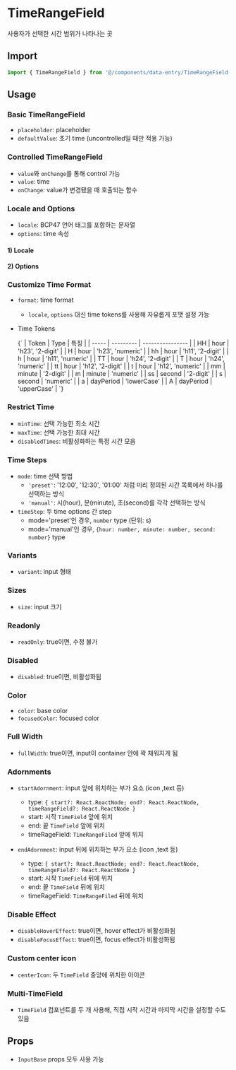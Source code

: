 
<Meta of={TimeRangeFieldStories} />

# TimeRangeField

사용자가 선택한 시간 범위가 나타나는 곳

## Import

```js
import { TimeRangeField } from '@/components/data-entry/TimeRangeField';
```

## Usage

### Basic TimeRangeField

- `placeholder`: placeholder
- `defaultValue`: 초기 time (uncontrolled일 때만 적용 가능)

<Canvas of={TimeRangeFieldStories.BasicTimeRangeField} />

### Controlled TimeRangeField

- `value`와 `onChange`를 통해 control 가능
- `value`: time
- `onChange`: value가 변경됐을 때 호출되는 함수

<Canvas of={TimeRangeFieldStories.ControlledTimeRangeField} />

### Locale and Options

- `locale`: BCP47 언어 태그를 포함하는 문자열
- `options`: time 속성

#### 1) Locale

<Canvas of={TimeRangeFieldStories.Locale} />

#### 2) Options

<Canvas of={TimeRangeFieldStories.Options} />

### Customize Time Format

- `format`: time format

  - `locale`, `options` 대신 time tokens를 사용해 자유롭게 포맷 설정 가능

- Time Tokens

  <Markdown>
    {`
  | Token | Type | 특징 | 
  | ----- | --------- | ---------------- | 
  | HH | hour | 'h23', '2-digit' | 
  | H | hour | 'h23', 'numeric' | 
  | hh | hour | 'h11', '2-digit' | 
  | h | hour | 'h11', 'numeric' | 
  | TT | hour | 'h24', '2-digit' | 
  | T | hour | 'h24', 'numeric' | 
  | tt | hour | 'h12', '2-digit' | 
  | t | hour | 'h12', 'numeric' | 
  | mm | minute | '2-digit' | 
  | m | minute | 'numeric' | 
  | ss | second | '2-digit' | 
  | s | second | 'numeric' | 
  | a | dayPeriod | 'lowerCase' | 
  | A | dayPeriod | 'upperCase' |
  `}
  </Markdown>

<Canvas of={TimeRangeFieldStories.CustomizeTimeFormat} />

### Restrict Time

- `minTime`: 선택 가능한 최소 시간
- `maxTime`: 선택 가능한 최대 시간
- `disabledTimes`: 비활성화하는 특정 시간 모음

<Canvas of={TimeRangeFieldStories.RestrictTime} />

### Time Steps

- `mode`: time 선택 방법
  - `'preset'`: '12:00', '12:30', '01:00' 처럼 미리 정의된 시간 목록에서 하나를 선택하는 방식
  - `'manual'`: 시(hour), 분(minute), 초(second)를 각각 선택하는 방식
- `timeStep`: 두 time options 간 step
  - mode='preset'인 경우, `number` type (단위: s)
  - mode='manual'인 경우, `{hour: number, minute: number, second: number}` type

<Canvas of={TimeRangeFieldStories.TimeSteps} />

### Variants

- `variant`: input 형태

<Canvas of={TimeRangeFieldStories.Variants} />

### Sizes

- `size`: input 크기

<Canvas of={TimeRangeFieldStories.Sizes} />

### Readonly

- `readOnly`: true이면, 수정 불가

<Canvas of={TimeRangeFieldStories.Readonly} />

### Disabled

- `disabled`: true이면, 비활성화됨

<Canvas of={TimeRangeFieldStories.Disabled} />

### Color

- `color`: base color
- `focusedColor`: focused color

<Canvas of={TimeRangeFieldStories.Color} />

### Full Width

- `fullWidth`: true이면, input이 container 안에 꽉 채워지게 됨

<Canvas of={TimeRangeFieldStories.FullWidth} />

### Adornments

- `startAdornment`: input 앞에 위치하는 부가 요소 (icon ,text 등)

  - type: `{ start?: React.ReactNode; end?: React.ReactNode, timeRangeField?: React.ReactNode }`
  - start: 시작 `TimeField` 앞에 위치
  - end: 끝 `TimeField` 앞에 위치
  - timeRageField: `TimeRangeFiled` 앞에 위치

- `endAdornment`: input 뒤에 위치하는 부가 요소 (icon ,text 등)
  - type: `{ start?: React.ReactNode; end?: React.ReactNode, timeRangeField?: React.ReactNode }`
  - start: 시작 `TimeField` 뒤에 위치
  - end: 끝 `TimeField` 뒤에 위치
  - timeRageField: `TimeRangeFiled` 뒤에 위치

<Canvas of={TimeRangeFieldStories.Adornments} />

### Disable Effect

- `disableHoverEffect`: true이면, hover effect가 비활성화됨
- `disableFocusEffect`: true이면, focus effect가 비활성화됨

<Canvas of={TimeRangeFieldStories.DisableEffect} />

### Custom center icon

- `centerIcon`: 두 `TimeField` 중앙에 위치한 아이콘

<Canvas of={TimeRangeFieldStories.CustomCenterIcon} />

### Multi-TimeField

- `TimeField` 컴포넌트를 두 개 사용해, 직접 시작 시간과 마지막 시간을 설정할 수도 있음

<Canvas of={TimeRangeFieldStories.MultiTimeField} />

## Props

- `InputBase` props 모두 사용 가능

<ArgTypes of={TimeRangeFieldStories} sort="alpha" />
